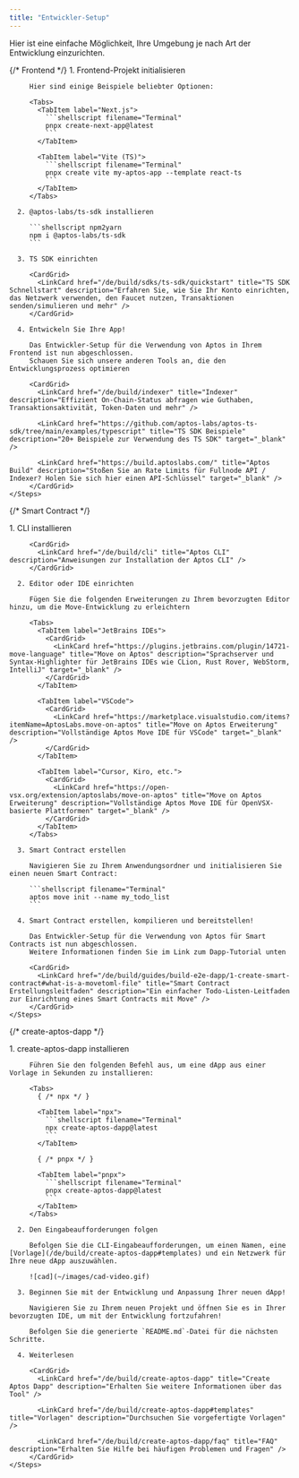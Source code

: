 ```yaml
---
title: "Entwickler-Setup"
---
```



Hier ist eine einfache Möglichkeit, Ihre Umgebung je nach Art der Entwicklung einzurichten.

<Tabs>
  {/* Frontend */}

  <TabItem label="Frontend">
    <Steps>
      1. Frontend-Projekt initialisieren

         Hier sind einige Beispiele beliebter Optionen:

         <Tabs>
           <TabItem label="Next.js">
             ```shellscript filename="Terminal"
             pnpx create-next-app@latest
             ```
           </TabItem>

           <TabItem label="Vite (TS)">
             ```shellscript filename="Terminal"
             pnpx create vite my-aptos-app --template react-ts
             ```
           </TabItem>
         </Tabs>

      2. @aptos-labs/ts-sdk installieren

         ```shellscript npm2yarn
         npm i @aptos-labs/ts-sdk
         ```

      3. TS SDK einrichten

         <CardGrid>
           <LinkCard href="/de/build/sdks/ts-sdk/quickstart" title="TS SDK Schnellstart" description="Erfahren Sie, wie Sie Ihr Konto einrichten, das Netzwerk verwenden, den Faucet nutzen, Transaktionen senden/simulieren und mehr" />
         </CardGrid>

      4. Entwickeln Sie Ihre App!

         Das Entwickler-Setup für die Verwendung von Aptos in Ihrem Frontend ist nun abgeschlossen.
         Schauen Sie sich unsere anderen Tools an, die den Entwicklungsprozess optimieren

         <CardGrid>
           <LinkCard href="/de/build/indexer" title="Indexer" description="Effizient On-Chain-Status abfragen wie Guthaben, Transaktionsaktivität, Token-Daten und mehr" />

           <LinkCard href="https://github.com/aptos-labs/aptos-ts-sdk/tree/main/examples/typescript" title="TS SDK Beispiele" description="20+ Beispiele zur Verwendung des TS SDK" target="_blank" />

           <LinkCard href="https://build.aptoslabs.com/" title="Aptos Build" description="Stoßen Sie an Rate Limits für Fullnode API / Indexer? Holen Sie sich hier einen API-Schlüssel" target="_blank" />
         </CardGrid>
    </Steps>
  </TabItem>

  {/* Smart Contract */}

  <TabItem label="Smart Contract">
    <Steps>
      1. CLI installieren

         <CardGrid>
           <LinkCard href="/de/build/cli" title="Aptos CLI" description="Anweisungen zur Installation der Aptos CLI" />
         </CardGrid>

      2. Editor oder IDE einrichten

         Fügen Sie die folgenden Erweiterungen zu Ihrem bevorzugten Editor hinzu, um die Move-Entwicklung zu erleichtern

         <Tabs>
           <TabItem label="JetBrains IDEs">
             <CardGrid>
               <LinkCard href="https://plugins.jetbrains.com/plugin/14721-move-language" title="Move on Aptos" description="Sprachserver und Syntax-Highlighter für JetBrains IDEs wie CLion, Rust Rover, WebStorm, IntelliJ" target="_blank" />
             </CardGrid>
           </TabItem>

           <TabItem label="VSCode">
             <CardGrid>
               <LinkCard href="https://marketplace.visualstudio.com/items?itemName=AptosLabs.move-on-aptos" title="Move on Aptos Erweiterung" description="Vollständige Aptos Move IDE für VSCode" target="_blank" />
             </CardGrid>
           </TabItem>

           <TabItem label="Cursor, Kiro, etc.">
             <CardGrid>
               <LinkCard href="https://open-vsx.org/extension/aptoslabs/move-on-aptos" title="Move on Aptos Erweiterung" description="Vollständige Aptos Move IDE für OpenVSX-basierte Plattformen" target="_blank" />
             </CardGrid>
           </TabItem>
         </Tabs>

      3. Smart Contract erstellen

         Navigieren Sie zu Ihrem Anwendungsordner und initialisieren Sie einen neuen Smart Contract:

         ```shellscript filename="Terminal"
         aptos move init --name my_todo_list
         ```

      4. Smart Contract erstellen, kompilieren und bereitstellen!

         Das Entwickler-Setup für die Verwendung von Aptos für Smart Contracts ist nun abgeschlossen.
         Weitere Informationen finden Sie im Link zum Dapp-Tutorial unten

         <CardGrid>
           <LinkCard href="/de/build/guides/build-e2e-dapp/1-create-smart-contract#what-is-a-movetoml-file" title="Smart Contract Erstellungsleitfaden" description="Ein einfacher Todo-Listen-Leitfaden zur Einrichtung eines Smart Contracts mit Move" />
         </CardGrid>
    </Steps>
  </TabItem>

  {/* create-aptos-dapp */}

  <TabItem label="Create Aptos Dapp">
    <Steps>
      1. create-aptos-dapp installieren

         Führen Sie den folgenden Befehl aus, um eine dApp aus einer Vorlage in Sekunden zu installieren:

         <Tabs>
           { /* npx */ }

           <TabItem label="npx">
             ```shellscript filename="Terminal"
             npx create-aptos-dapp@latest
             ```
           </TabItem>

           { /* pnpx */ }

           <TabItem label="pnpx">
             ```shellscript filename="Terminal"
             pnpx create-aptos-dapp@latest
             ```
           </TabItem>
         </Tabs>

      2. Den Eingabeaufforderungen folgen

         Befolgen Sie die CLI-Eingabeaufforderungen, um einen Namen, eine [Vorlage](/de/build/create-aptos-dapp#templates) und ein Netzwerk für Ihre neue dApp auszuwählen.

         ![cad](~/images/cad-video.gif)

      3. Beginnen Sie mit der Entwicklung und Anpassung Ihrer neuen dApp!

         Navigieren Sie zu Ihrem neuen Projekt und öffnen Sie es in Ihrer bevorzugten IDE, um mit der Entwicklung fortzufahren!

         Befolgen Sie die generierte `README.md`-Datei für die nächsten Schritte.

      4. Weiterlesen

         <CardGrid>
           <LinkCard href="/de/build/create-aptos-dapp" title="Create Aptos Dapp" description="Erhalten Sie weitere Informationen über das Tool" />

           <LinkCard href="/de/build/create-aptos-dapp#templates" title="Vorlagen" description="Durchsuchen Sie vorgefertigte Vorlagen" />

           <LinkCard href="/de/build/create-aptos-dapp/faq" title="FAQ" description="Erhalten Sie Hilfe bei häufigen Problemen und Fragen" />
         </CardGrid>
    </Steps>
  </TabItem>
</Tabs>
